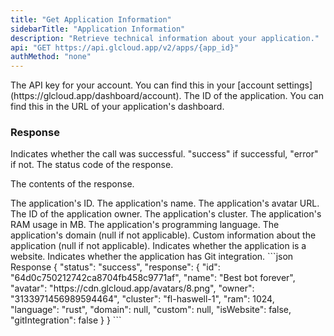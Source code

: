 ```yaml
---
title: "Get Application Information"
sidebarTitle: "Application Information"
description: "Retrieve technical information about your application."
api: "GET https://api.glcloud.app/v2/apps/{app_id}"
authMethod: "none"
---
```


<ParamField header="Authorization" type="string" placeholder="API KEY" required>
  The API key for your account. You can find this in your [account settings](https://glcloud.app/dashboard/account).
</ParamField>

<ParamField path="app_id" type="string" placeholder="Application ID" required>
  The ID of the application. You can find this in the URL of your application's dashboard.
</ParamField>

### Response

<ResponseField name="status" type="string">
  Indicates whether the call was successful. "success" if successful, "error" if not.
</ResponseField>

<ResponseField name="code" type="string">
  The status code of the response.
</ResponseField>

<ResponseField name="response" type="object">

The contents of the response.

<Expandable title="Toggle object">

<ResponseField name="id" type="string">
  The application's ID.
</ResponseField>

<ResponseField name="name" type="string">
  The application's name.
</ResponseField>

<ResponseField name="avatar" type="string">
  The application's avatar URL.
</ResponseField>

<ResponseField name="owner" type="string">
  The ID of the application owner.
</ResponseField>

<ResponseField name="cluster" type="string">
  The application's cluster.
</ResponseField>

<ResponseField name="ram" type="number">
  The application's RAM usage in MB.
</ResponseField>

<ResponseField name="language" type="string">
  The application's programming language.
</ResponseField>

<ResponseField name="domain" type="string">
  The application's domain (null if not applicable).
</ResponseField>

<ResponseField name="custom" type="string">
  Custom information about the application (null if not applicable).
</ResponseField>

<ResponseField name="isWebsite" type="boolean">
  Indicates whether the application is a website.
</ResponseField>

<ResponseField name="gitIntegration" type="boolean">
  Indicates whether the application has Git integration.
</ResponseField>


</Expandable>
</ResponseField>

<ResponseExample>
```json Response
{
  "status": "success",
  "response": {
    "id": "64d0c750212742ca8704fb458c9771af",
    "name": "Best bot forever",
    "avatar": "https://cdn.glcloud.app/avatars/8.png",
    "owner": "3133971456989594464",
    "cluster": "fl-haswell-1",
    "ram": 1024,
    "language": "rust",
    "domain": null,
    "custom": null,
    "isWebsite": false,
    "gitIntegration": false
  }
}
```
</ResponseExample>